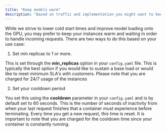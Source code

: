 ```yaml
---
title: "Keep models warm"
description: "Based on traffic and implementation you might want to keep instances running"
---
```


While we strive to lower cold start times and improve model loading onto the GPU, you may prefer to keep your instances warm and waiting in order to handle incoming requests.
There are two ways to do this based on your use case:

1. Set min replicas to 1 or more.

This is set through the **min_replicas** option in your `config.yaml` file. This is typically the best option if you would like to sustain a base load or would like
to meet minimum SLA's with customers. Please note that you are charged for 24/7 usage of the instances

2. Set your cooldown period

You set this using the **cooldown** parameter in your `config.yaml` and is by default set to 60 seconds. This is the number of seconds of inactivity from when your last
request finishes that a container must experience before terminating. Every time you get a new request, this time is reset. It is important to note that you are charged
for the cooldown time since your container is constantly running.
